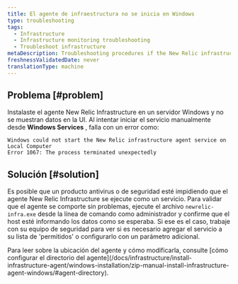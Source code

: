 ```yaml
---
title: El agente de infraestructura no se inicia en Windows
type: troubleshooting
tags:
  - Infrastructure
  - Infrastructure monitoring troubleshooting
  - Troubleshoot infrastructure
metaDescription: Troubleshooting procedures if the New Relic infrastructure agent is not starting in Windows.
freshnessValidatedDate: never
translationType: machine
---
```


## Problema [#problem]

Instalaste el agente New Relic Infrastructure en un servidor Windows y no se muestran datos en la UI. Al intentar iniciar el servicio manualmente desde <DNT>**Windows Services**</DNT> , falla con un error como:

```
Windows could not start the New Relic infrastructure agent service on Local Computer
Error 1067: The process terminated unexpectedly
```

## Solución [#solution]

Es posible que un producto antivirus o de seguridad esté impidiendo que el agente New Relic Infrastructure se ejecute como un servicio. Para validar que el agente se comporte sin problemas, ejecute el archivo `newrelic-infra.exe` desde la línea de comando como administrador y confirme que el host esté informando los datos como se esperaba. Si ese es el caso, trabaje con su equipo de seguridad para ver si es necesario agregar el servicio a su lista de 'permitidos' o configurarlo con un parámetro adicional.

<Callout variant="important">
  Para leer sobre la ubicación del agente y cómo modificarla, consulte [cómo configurar el directorio del agente](/docs/infrastructure/install-infrastructure-agent/windows-installation/zip-manual-install-infrastructure-agent-windows/#agent-directory).
</Callout>
